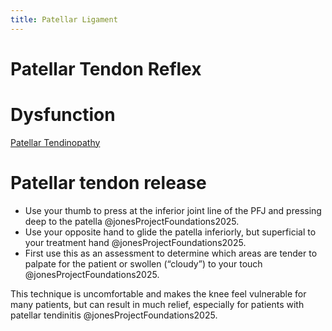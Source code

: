 ```yaml
---
title: Patellar Ligament
---
```






# Patellar Tendon Reflex {#reflex}



# Dysfunction

[Patellar Tendinopathy]({{< var ref-patellar-tendon.tendinopathy >}})


# Patellar tendon release {#release}

- Use your thumb to press at the inferior joint line of the PFJ and pressing deep to the patella @jonesProjectFoundations2025.
- Use your opposite hand to glide the patella inferiorly, but superficial to your treatment hand @jonesProjectFoundations2025.
- First use this as an assessment to determine which areas are tender to palpate for the patient or swollen ("cloudy") to your touch @jonesProjectFoundations2025.

::: {.callout-caution}
This technique is uncomfortable and makes the knee feel vulnerable for many patients, but can result in much relief, especially for patients with patellar tendinitis @jonesProjectFoundations2025.
:::